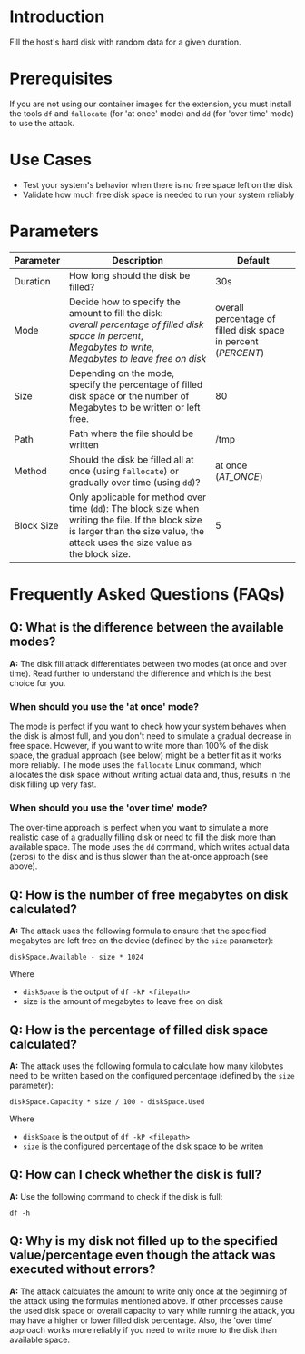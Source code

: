 # Introduction

Fill the host's hard disk with random data for a given duration.

# Prerequisites

If you are not using our container images for the extension, you must install the tools `df` and `fallocate` (for 'at once' mode) and `dd` (for 'over time' mode) to use the attack.

# Use Cases

* Test your system's behavior when there is no free space left on the disk
* Validate how much free disk space is needed to run your system reliably

# Parameters

| Parameter  | Description                                                                                                                                                                           | Default                                                        |
|------------|---------------------------------------------------------------------------------------------------------------------------------------------------------------------------------------|----------------------------------------------------------------|
| Duration   | How long should the disk be filled?                                                                                                                                                   | 30s                                                            |
| Mode       | Decide how to specify the amount to fill the disk: <br/> *overall percentage of filled disk space in percent*, <br/> *Megabytes to write*,<br/> *Megabytes to leave free on disk*     | overall percentage of filled disk space in percent (*PERCENT*) |
| Size       | Depending on the mode, specify the percentage of filled disk space or the number of Megabytes to be written or left free.                                                             | 80                                                             |
| Path       | Path where the file should be written                                                                                                                                                 | /tmp                                                           |
| Method     | Should the disk be filled all at once (using `fallocate`) or gradually over time (using `dd`)?                                                                                        | at once (*AT_ONCE*)                                            |
| Block Size | Only applicable for method over time (`dd`): The block size when writing the file. If the block size is larger than the size value, the attack uses the size value as the block size. | 5                                                              |

# Frequently Asked Questions (FAQs)
## Q: What is the difference between the available modes?
**A:** The disk fill attack differentiates between two modes (at once and over time). Read further to understand the difference and which is the best choice for you.

### When should you use the 'at once' mode?
The mode is perfect if you want to check how your system behaves when the disk is almost full, and you don't need to simulate a gradual decrease in free space.
However, if you want to write more than 100% of the disk space, the gradual approach (see below) might be a better fit as it works more reliably.
The mode uses the `fallocate` Linux command, which allocates the disk space without writing actual data and, thus, results in the disk filling up very fast.


### When should you use the 'over time' mode?
The over-time approach is perfect when you want to simulate a more realistic case of a gradually filling disk or need to fill the disk more than available space.
The mode uses the `dd` command, which writes actual data (zeros) to the disk and is thus slower than the at-once approach (see above).

## Q: How is the number of free megabytes on disk calculated?
**A:** The attack uses the following formula to ensure that the specified megabytes are left free on the device (defined by the `size` parameter):

```
diskSpace.Available - size * 1024
```
Where
- `diskSpace` is the output of `df -kP <filepath>`
- size is the amount of megabytes to leave free on disk

## Q: How is the percentage of filled disk space calculated?
**A:** The attack uses the following formula to calculate how many kilobytes need to be written based on the configured percentage (defined by the `size` parameter):
```
diskSpace.Capacity * size / 100 - diskSpace.Used
```
Where
- `diskSpace` is the output of `df -kP <filepath>`
- `size` is the configured percentage of the disk space to be writen

## Q: How can I check whether the disk is full?
**A:** Use the following command to check if the disk is full:
```
df -h
```

## Q: Why is my disk not filled up to the specified value/percentage even though the attack was executed without errors?
**A:** The attack calculates the amount to write only once at the beginning of the attack using the formulas mentioned above. If other processes cause the used disk space or overall capacity to vary while running the attack, you may have a higher or lower filled disk percentage. Also, the 'over time' approach works more reliably if you need to write more to the disk than available space.
